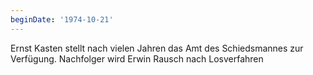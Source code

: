 ```yaml
---
beginDate: '1974-10-21'
---
```


Ernst Kasten stellt nach vielen Jahren das Amt des Schiedsmannes zur Verfügung.
Nachfolger wird Erwin Rausch nach Losverfahren
